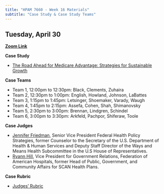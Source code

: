 ```yaml
---
title: "HPAM 7660 - Week 16 Materials"
subtitle: "Case Study & Case Study Teams"
---
```


## Tuesday, April 30

[**Zoom Link**](https://tulane.zoom.us/j/8301248326?omn=91774992265&from=addon)

**Case Study** 

- [The Road Ahead for Medicare Advantage: Strategies for Sustainable Growth](/materials/HPAM_7660_Sp24_Case_Study.pdf)

**Case Teams**

- Team 1, 12:00pm to 12:30pm: Black, Clements, Zuhaira
- Team 2, 12:30pm to 1:00pm: English, Howland, Johnson, LaBattes
- Team 3, 1:15pm to 1:45pm: Letsinger, Shoemaker, Varady, Waugh
- Team 4, 1:45pm to 2:15pm: Assefa, Cohen, Shah, Shimanovsky
- Team 5, 2:30pm to 3:00pm: Brennan, Lindgren, Schindel
- Team 6, 3:00pm to 3:30pm: Arkfeld, Pachpor, Shiferaw, Toole

**Case Judges**

- [Jennifer Friedman](https://fhpstrategies.com/our-team/jennifer-friedman), Senior Vice President Federal Health Policy Strategies, former Counselor to the Secretary of the U.S. Department of Health & Human Services and Deputy Staff Director of the Ways and Means Health Subcommittee in the U.S House of Representatives.
- [Ryann Hill](https://www.fah.org/about-fah/fah-staff/ryann-hill/), Vice President for Government Relations, Federation of American Hospitals, former Head of Public, Government, and Community Affairs for SCAN Health Plans.

**Case Rubric**

- [Judges' Rubric](/materials/HPAM_7660_Case_Rubric.pdf)